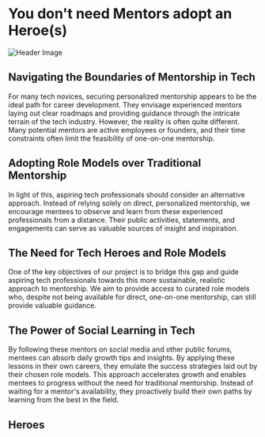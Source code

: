 # You don't need Mentors adopt an Heroe(s)

![Header Image](../public/assets/tccheroes.png)


## Navigating the Boundaries of Mentorship in Tech

For many tech novices, securing personalized mentorship appears to be the ideal path for career development. They envisage experienced mentors laying out clear roadmaps and providing guidance through the intricate terrain of the tech industry. However, the reality is often quite different. Many potential mentors are active employees or founders, and their time constraints often limit the feasibility of one-on-one mentorship.

## Adopting Role Models over Traditional Mentorship

In light of this, aspiring tech professionals should consider an alternative approach. Instead of relying solely on direct, personalized mentorship, we encourage mentees to observe and learn from these experienced professionals from a distance. Their public activities, statements, and engagements can serve as valuable sources of insight and inspiration.

## The Need for Tech Heroes and Role Models

One of the key objectives of our project is to bridge this gap and guide aspiring tech professionals towards this more sustainable, realistic approach to mentorship. We aim to provide access to curated role models who, despite not being available for direct, one-on-one mentorship, can still provide valuable guidance.

## The Power of Social Learning in Tech

By following these mentors on social media and other public forums, mentees can absorb daily growth tips and insights. By applying these lessons in their own careers, they emulate the success strategies laid out by their chosen role models. This approach accelerates growth and enables mentees to progress without the need for traditional mentorship. Instead of waiting for a mentor's availability, they proactively build their own paths by learning from the best in the field.

## Heroes

<Heroes />
